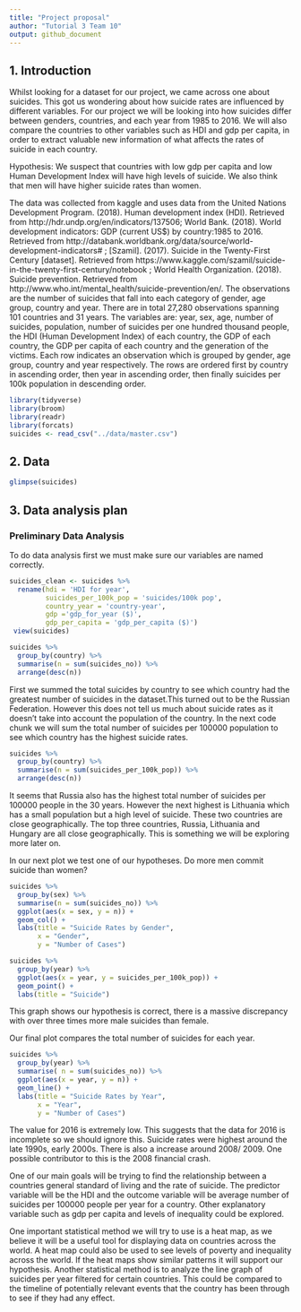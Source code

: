 ```yaml
---
title: "Project proposal"
author: "Tutorial 3 Team 10"
output: github_document
---
```


## 1. Introduction
Whilst looking for a dataset for our project, we came across one about suicides. This got us wondering about how suicide rates are influenced by different variables. For our project we will be looking into how suicides differ between genders, countries, and each year from 1985 to 2016. We will also compare the countries to other variables such as HDI and gdp per capita, in order to extract valuable new information of what affects the rates of suicide in each country.

Hypothesis:
We suspect that countries with low gdp per capita and low Human Development Index will have high levels of suicide. We also think that men will have higher suicide rates than women.

The data was collected from kaggle and uses data from the United Nations Development Program. (2018). Human development index (HDI). Retrieved from http://hdr.undp.org/en/indicators/137506; World Bank. (2018). World development indicators: GDP (current US$) by country:1985 to 2016. Retrieved from http://databank.worldbank.org/data/source/world-development-indicators# ; [Szamil]. (2017). Suicide in the Twenty-First Century [dataset]. Retrieved from https://www.kaggle.com/szamil/suicide-in-the-twenty-first-century/notebook ; World Health Organization. (2018). Suicide prevention. Retrieved from http://www.who.int/mental_health/suicide-prevention/en/. 
The observations are the number of suicides that fall into each category of gender, age group, country and year. There are in total 27,280 observations spanning 101 countries and 31 years. The variables are: year, sex, age, number of suicides, population, number of suicides per one hundred thousand people, the HDI (Human Development Index) of each country, the GDP of each country, the GDP per capita of each country and the generation of the victims. Each row indicates an observation which is grouped by gender, 
age group, country and year respectively. The rows are ordered first by country in ascending order, then year in ascending order, then finally suicides per 100k population in descending order.

```r
library(tidyverse)
library(broom)
library(readr)
library(forcats)
suicides <- read_csv("../data/master.csv")
```

## 2. Data

```r
glimpse(suicides)
```

## 3. Data analysis plan

### Preliminary Data Analysis

To do data analysis first we must make sure our variables are named correctly.

```r
suicides_clean <- suicides %>% 
  rename(hdi = 'HDI for year',
         suicides_per_100k_pop = 'suicides/100k pop',
         country_year = 'country-year',
         gdp ='gdp_for_year ($)',
         gdp_per_capita = 'gdp_per_capita ($)') 
 view(suicides)
```


```r
suicides %>% 
  group_by(country) %>% 
  summarise(n = sum(suicides_no)) %>% 
  arrange(desc(n))
```

First we summed the total suicides by country to see which country had the greatest number of suicides in the dataset.This turned out to be the Russian Federation. However this does not tell us much about suicide rates as it doesn't take into account the population of the country. In the next code chunk we will sum the total number of suicides per 100000 population to see which country has the highest suicide rates.

```r
suicides %>% 
  group_by(country) %>% 
  summarise(n = sum(suicides_per_100k_pop)) %>% 
  arrange(desc(n))
```

It seems that Russia also has the highest total number of suicides per 100000 people in the 30 years. However the next highest is Lithuania which has a small population but a high level of suicide. These two countries are close geographically. The top three countries, Russia, Lithuania and Hungary are all close geographically. This is something we will be exploring more later on.

In our next plot we test one of our hypotheses. Do more men commit suicide than women?

```r
suicides %>% 
  group_by(sex) %>% 
  summarise(n = sum(suicides_no)) %>% 
  ggplot(aes(x = sex, y = n)) + 
  geom_col() +
  labs(title = "Suicide Rates by Gender",
       x = "Gender",
       y = "Number of Cases")
```

```r
suicides %>%
  group_by(year) %>%
  ggplot(aes(x = year, y = suicides_per_100k_pop)) +
  geom_point() +
  labs(title = "Suicide")
```

This graph shows our hypothesis is correct, there is a massive discrepancy with over three times more male suicides than female.

Our final plot compares the total number of suicides for each year.

```r
suicides %>% 
  group_by(year) %>% 
  summarise( n = sum(suicides_no)) %>% 
  ggplot(aes(x = year, y = n)) + 
  geom_line() +
  labs(title = "Suicide Rates by Year",
       x = "Year",
       y = "Number of Cases")
```

The value for 2016 is extremely low. This suggests that the data for 2016 is incomplete so we should ignore this. Suicide rates were highest around the late 1990s, early 2000s. There is also a increase around 2008/ 2009. One possible contributor to this is the 2008 financial crash.

One of our main goals will be trying to find the relationship between a countries general standard of living and the rate of suicide. The predictor variable will be the HDI and the outcome variable will be average number of suicides per 100000 people per year for a country. Other explanatory variable such as gdp per capita and levels of inequality could be explored.

One important statistical method we will try to use is a heat map, as we believe it will be a useful tool for displaying data on countries across the world. A heat map could also be used to see levels of poverty and inequality across the world. If the heat maps show similar patterns it will support our hypothesis. Another statistical method is to analyze the line graph of suicides per year filtered for certain countries. This could be compared to the timeline of potentially relevant events that the country has been through to see if they had any effect.







